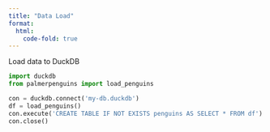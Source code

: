 ```yaml
---
title: "Data Load"
format:
  html:
    code-fold: true
---
```


Load data to DuckDB

```python
import duckdb
from palmerpenguins import load_penguins

con = duckdb.connect('my-db.duckdb')
df = load_penguins()
con.execute('CREATE TABLE IF NOT EXISTS penguins AS SELECT * FROM df')
con.close()
```

